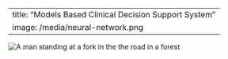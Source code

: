 <html><head></head><body>---
title: "Models Based Clinical Decision Support System"
image: /media/neural-network.png
---

![](/media/neural-network.png){alt="A man standing at a fork in the the road in a forest"}</body></html>